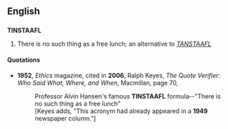 ==English==

==={{acronym}}===
'''TINSTAAFL'''
# {{idiom}} There is no such thing as a free lunch; an alternative to ''[[TANSTAAFL]]''
====Quotations====
* '''1952''', ''Ethics'' magazine, cited in '''2006''', Ralph Keyes, ''The Quote Verifier: Who Said What, Where, and When'', Macmillan, page 70,
*: Professor Alvin Hansen's famous '''TINSTAAFL''' formula--"There is no such thing as a free lunch"
*: [Keyes adds, "This acronym had already appeared in a '''1949''' newspaper column."]